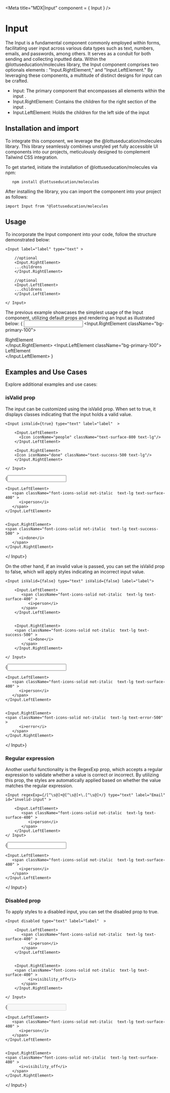 

<Meta title="MDX|Input" component = { Input } />

# Input 

The Input  is a fundamental component commonly employed within forms,
 facilitating user input across various data types such as text, numbers, emails, and passwords, among others.
  It serves as a conduit for both sending and collecting inputted data. Within the @lottuseducation/molecules library, 
  the Input  component comprises two optionals elements : "Input.RightElement," and
   "Input.LeftElement." By leveraging these components, a multitude of distinct designs for input  can be crafted.
   
- Input: The primary component that encompasses all elements within the input .
- Input.RightElement: Contains the children for the right section of the input .
- Input.LeftElement: Holds the children for the left side of the input 

## Installation and import


To integrate this component, we leverage the @lottuseducation/molecules library. This library seamlessly combines unstyled yet fully accessible UI components into our projects, meticulously designed to complement Tailwind CSS integration.

To get started, initiate the installation of @lottuseducation/molecules via npm:

```
   npm install @lottuseducation/molecules

```


After installing the library, you can import the component into your project as follows:

`import Input from "@lottuseducation/molecules`
 

## Usage


To incorporate the Input  component into your code, follow the structure demonstrated below:

```
<Input label="label" type="text" >

    //optional
    <Input.RightElement>
    ...childrens
    </Input.RightElement>

    //optional
    <Input.LeftElement>
    ...childrens
    </Input.LeftElement>

</ Input>

```
The previous example showcases the simplest usage of the Input component, utilizing default props and rendering an Input as illustrated below:
{
      <Input label = "label" type = "text" id="neutral-input">
         <Input.RightElement className="bg-primary-100"> <div className=' h-4'>RightElement</div> </Input.RightElement> 
         <Input.LeftElement className="bg-primary-100"><div className=' h-4'>LeftElement</div> </Input.LeftElement>
      </Input>
               }

## Examples and Use Cases

Explore additional examples and use cases:

### isValid prop
The input can be customized using the isValid prop. When set to true, it displays classes indicating that the input holds a valid value.

```
<Input isValid={true} type="text" label="label"  >
    
    <Input.LeftElement>
      <Icon iconName="people" className="text-surface-800 text-lg"/> 
    </Input.LeftElement>

    <Input.RightElement>
    <Icon iconName="done" className="text-success-500 text-lg"/> 
    </Input.RightElement>

</ Input>
```
{<Input isValid={true} type="text"  label="label" id="valid-input" >
    
    <Input.LeftElement>
       <span className="font-icons-solid not-italic  text-lg text-surface-400" >
          <i>person</i>
       </span>
    </Input.LeftElement>

    
    <Input.RightElement>
    <span className="font-icons-solid not-italic  text-lg text-success-500" >
          <i>done</i>
       </span>
    </Input.RightElement>

</ Input>}


On the other hand, if an invalid value is passed, you can set the isValid prop to false, which will apply styles indicating an incorrect input value.

```
<Input isValid={false} type="text" isValid={false} label="label">
    
    <Input.LeftElement>
       <span className="font-icons-solid not-italic  text-lg text-surface-400" >
          <i>person</i>
       </span>
    </Input.LeftElement>

    
    <Input.RightElement>
    <span className="font-icons-solid not-italic  text-lg text-success-500" >
          <i>done</i>
       </span>
    </Input.RightElement>

</ Input>
```

{<Input isValid={false} type="text" label="label" id="invelid-input" >
    
    <Input.LeftElement>
       <span className="font-icons-solid not-italic  text-lg text-surface-400" >
          <i>person</i>
       </span>
    </Input.LeftElement>

    
    <Input.RightElement>
    <span className="font-icons-solid not-italic  text-lg text-error-500" >
          <i>error</i>
       </span>
    </Input.RightElement>

</ Input>}

### Regular expression
Another useful functionality is the RegexExp prop, which accepts a regular expression to validate whether a value is correct or incorrect. By utilizing this prop, the styles are automatically applied based on whether the value matches the regular expression.
```
<Input regexExp={/[^\s@]+@[^\s@]+\.[^\s@]+/} type="text" label="Email" id="invelid-input" >
    
    <Input.LeftElement>
       <span className="font-icons-solid not-italic  text-lg text-surface-400" >
          <i>person</i>
       </span>
    </Input.LeftElement>
</ Input>
```
{<Input regexExp={/[^\s@]+@[^\s@]+\.[^\s@]+/} type="text" label="Email" id="invelid-input" >
    
    <Input.LeftElement>
       <span className="font-icons-solid not-italic  text-lg text-surface-400" >
          <i>person</i>
       </span>
    </Input.LeftElement>
</ Input>}

### Disabled prop

To apply styles to a disabled input, you can set the disabled prop to true.

```
<Input disabled type="text" label="label"  >
    
    <Input.LeftElement>
       <span className="font-icons-solid not-italic  text-lg text-surface-400" >
          <i>person</i>
       </span>
    </Input.LeftElement>

    
    <Input.RightElement>
    <span className="font-icons-solid not-italic  text-lg text-surface-400" >
          <i>visibility_off</i>
       </span>
    </Input.RightElement>

</ Input>
```

{<Input disabled type="text" label="label" id="disabled-input"  >
    
    <Input.LeftElement>
       <span className="font-icons-solid not-italic  text-lg text-surface-400" >
          <i>person</i>
       </span>
    </Input.LeftElement>

    
    <Input.RightElement>
    <span className="font-icons-solid not-italic  text-lg text-surface-400" >
          <i>visibility_off</i>
       </span>
    </Input.RightElement>

</ Input>} 